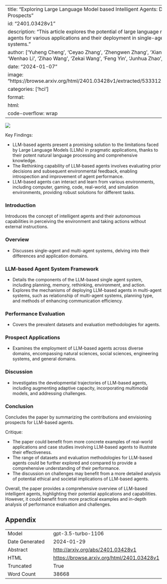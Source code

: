 
---
title: "Exploring Large Language Model based Intelligent Agents: Definitions, Methods, and Prospects"
id: "2401.03428v1"
description: "This article explores the potential of large language model-based intelligent agents for various applications and their deployment in single-agent and multi-agent systems."
author: ['Yuheng Cheng', 'Ceyao Zhang', 'Zhengwen Zhang', 'Xiangrui Meng', 'Sirui Hong', 'Wenhao Li', 'Zihao Wang', 'Zekai Wang', 'Feng Yin', 'Junhua Zhao', 'Xiuqiang He']
date: "2024-01-07"
image: "https://browse.arxiv.org/html/2401.03428v1/extracted/5333121/imgs/introduction.png"
categories: ['hci']
format:
  html:
    code-overflow: wrap
---

![](https://browse.arxiv.org/html/2401.03428v1/extracted/5333121/imgs/introduction.png)

Key Findings:

- LLM-based agents present a promising solution to the limitations faced by Large Language Models (LLMs) in pragmatic applications, thanks to their potent natural language processing and comprehensive knowledge.
- The Rethinking capability of LLM-based agents involves evaluating prior decisions and subsequent environmental feedback, enabling introspection and improvement of agent performance.
- LLM-based agents can interact and learn from various environments, including computer, gaming, code, real-world, and simulation environments, providing robust solutions for different tasks.

### Introduction
Introduces the concept of intelligent agents and their autonomous capabilities in perceiving the environment and taking actions without external instructions.

### Overview
- Discusses single-agent and multi-agent systems, delving into their differences and application domains.

### LLM-based Agent System Framework
- Details the components of the LLM-based single agent system, including planning, memory, rethinking, environment, and action.
- Explores the mechanisms of deploying LLM-based agents in multi-agent systems, such as relationship of multi-agent systems, planning type, and methods of enhancing communication efficiency.

### Performance Evaluation
- Covers the prevalent datasets and evaluation methodologies for agents.

### Prospect Applications
- Examines the employment of LLM-based agents across diverse domains, encompassing natural sciences, social sciences, engineering systems, and general domains.

### Discussion
- Investigates the developmental trajectories of LLM-based agents, including augmenting adaptive capacity, incorporating multimodal models, and addressing challenges.

### Conclusion
Concludes the paper by summarizing the contributions and envisioning prospects for LLM-based agents.

Critique:

- The paper could benefit from more concrete examples of real-world applications and case studies involving LLM-based agents to illustrate their effectiveness.
- The range of datasets and evaluation methodologies for LLM-based agents could be further explored and compared to provide a comprehensive understanding of their performance.
- The discussion on challenges may benefit from a more detailed analysis of potential ethical and societal implications of LLM-based agents.

Overall, the paper provides a comprehensive overview of LLM-based intelligent agents, highlighting their potential applications and capabilities. However, it could benefit from more practical examples and in-depth analysis of performance evaluation and challenges.

## Appendix

|          |          |
|----------|----------|
| Model     | gpt-3.5-turbo-1106       |
| Date Generated     | 2024-01-29       |
| Abstract | [http://arxiv.org/abs/2401.03428v1](http://arxiv.org/abs/2401.03428v1)        |
| HTML     | [https://browse.arxiv.org/html/2401.03428v1](https://browse.arxiv.org/html/2401.03428v1)       |
| Truncated       | True       |
| Word Count       | 38668       |